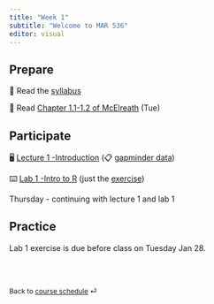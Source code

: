 ```yaml
---
title: "Week 1"
subtitle: "Welcome to MAR 536"
editor: visual
---
```


## Prepare

📖 Read the [syllabus](/course-syllabus.html)

📖 Read [Chapter 1.1-1.2 of McElreath](../readings/Statistical_Rethinking_chap1_extract.pdf) (Tue)

## Participate

🖥️ [Lecture 1 -Introduction](../lectures/lec-01.pptx) (📋 [gapminder data](../data/gapminder.xlsx))

⌨️ [Lab 1 -Intro to R](../labs/lab-01.html) (just the [exercise](../labs/lab-exercise-01.pdf))

Thursday - continuing with lecture 1 and lab 1

## Practice

Lab 1 exercise is due before class on Tuesday Jan 28.

<br><br>

::: {style="font-size: 0.875em;"}
Back to [course schedule](/ "Course schedule") ⏎
:::

